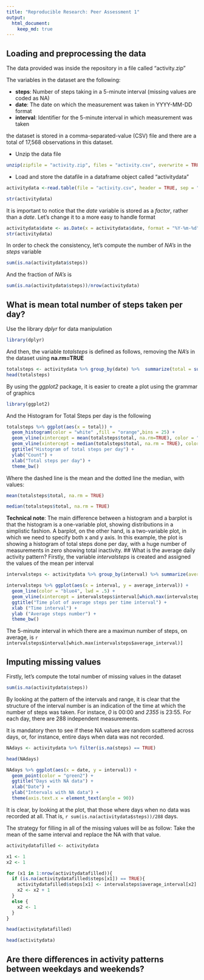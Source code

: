 ```yaml
---
title: "Reproducible Research: Peer Assessment 1"
output: 
  html_document:
    keep_md: true
---
```



## Loading and preprocessing the data
The data provided was inside the repository in a file called "activity.zip"

The variables in the dataset are the following:

* **steps**: Number of steps taking in a 5-minute interval (missing values are coded as NA)
* **date**: The date on which the measurement was taken in YYYY-MM-DD format
* **interval**: Identifier for the 5-minute interval in which measurement was taken

the dataset is stored in a comma-separated-value (CSV) file and there are a total of 17,568 observations in this dataset.

- Unzip the data file

``` r
unzip(zipfile = "activity.zip", files = "activity.csv", overwrite = TRUE)
```
- Load and store the datafile in a dataframe object called "activitydata"

```r
activitydata <-read.table(file = "activity.csv", header = TRUE, sep = ",", na.strings = "NA")

str(activitydata)
```
It is important to notice that the *date* variable is stored as a *factor*, rather than a *date*. 
Let's change it to a more easy to handle format
```r
activitydata$date <- as.Date(x = activitydata$date, format = "%Y-%m-%d")
str(activitydata)
```
In order to check the consistency, let's compute the number of *NA's* in the *steps* variable
```r
sum(is.na(activitydata$steps))
```
And the fraction of *NA's* is
```r
sum(is.na(activitydata$steps))/nrow(activitydata)
```

## What is mean total number of steps taken per day?
Use the library *dplyr* for data manipulation

```r
library(dplyr)

```
And then, the variable *totalsteps* is defined as follows, removing the *NA's* in the dataset using **na.rm=TRUE**  
```r
totalsteps <- activitydata %>% group_by(date) %>%  summarize(total = sum(steps, na.rm = TRUE))
head(totalsteps)
```
By using the *ggplot2* package, it is easier to create a plot using the grammar of graphics
```r
library(ggplot2)
```
And the Histogram for Total Steps per day is the following
```r
totalsteps %>% ggplot(aes(x = total)) + 
  geom_histogram(color = "white" ,fill = "orange",bins = 25) + 
  geom_vline(xintercept = mean(totalsteps$total, na.rm=TRUE), color = "blue", lwd = 1, lty = 2) +
  geom_vline(xintercept = median(totalsteps$total, na.rm = TRUE), color = "purple", lwd = 1, lty=3) +
  ggtitle("Histogram of total steps per day") +
  ylab("Count") + 
  xlab("Total steps per day") +
  theme_bw()
```  

Where the dashed line is the mean and the dotted line the median, with values:
```r
mean(totalsteps$total, na.rm = TRUE)

median(totalsteps$total, na.rm = TRUE)
```

**Technical note**: The main difference between a histogram and a barplot is that the histogram is a one-variable plot, showing distributions in a
simplistic fashion. A barplot, on the other hand, is a two-variable plot, in which we need to specify both x and y axis. In this example, the plot is showing a histogram of total steps done per day, with a huge number of measurements in zero showing total inactivity.
## What is the average daily activity pattern?
Firstly, the variable *intervalsteps* is created and assigned the values of the mean per interval 
```r
intervalsteps <- activitydata %>% group_by(interval) %>% summarize(average_interval = mean(steps, na.rm=TRUE))
```

```r
intervalsteps %>% ggplot(aes(x = interval, y = average_interval)) + 
  geom_line(color = "blue4", lwd = .5) + 
  geom_vline(xintercept = intervalsteps$interval[which.max(intervalsteps$average_interval)], color = "red3", lwd = .5, lty = 2) +
  ggtitle("Time plot of average steps per time interval") + 
  xlab ("Time interval") +
  ylab ("Average steps number") + 
  theme_bw()
```

The 5-minute interval in which there are a maximun number of steps, on average, is `r intervalsteps$interval[which.max(intervalsteps$average_interval)]` 

## Imputing missing values
Firstly, let's compute the total number of missing values in the dataset
```r
sum(is.na(activitydata$steps))
```
By looking at the pattern of the intervals and range, it is clear that the structure of the interval number is an indication of the time at which the number of steps was taken.
For instace, *0* is 00:00 and *2355* is 23:55. For each day, there are 288 independent measurements.

It is mandatory then to see if these NA values are random scattered across days, or, for instance, entire days when data was not recorded.

```r
NAdays <- activitydata %>% filter(is.na(steps) == TRUE)

head(NAdays)

NAdays %>% ggplot(aes(x = date, y = interval)) + 
  geom_point(color = "green2") + 
  ggtitle("Days with NA data") + 
  xlab("Date") + 
  ylab("Intervals with NA data") + 
  theme(axis.text.x = element_text(angle = 90))
```

It is clear, by looking at the plot, that those where days when no data was recorded at all. That is, `r sum(is.na(activitydata$steps))/288` days.

The strategy for filling in all of the missing values will be as follow: Take the mean of the same interval and replace the NA with that value.

```r
activitydatafilled <- activitydata

x1 <- 1
x2 <- 1

for (x1 in 1:nrow(activitydatafilled)){
  if (is.na(activitydatafilled$steps[x1]) == TRUE){
    activitydatafilled$steps[x1] <- intervalsteps$average_interval[x2]
    x2 <- x2 + 1 
  }
  else {
    x2 <- 1
  }
}

head(activitydatafilled)

head(activitydata)

```

## Are there differences in activity patterns between weekdays and weekends?
